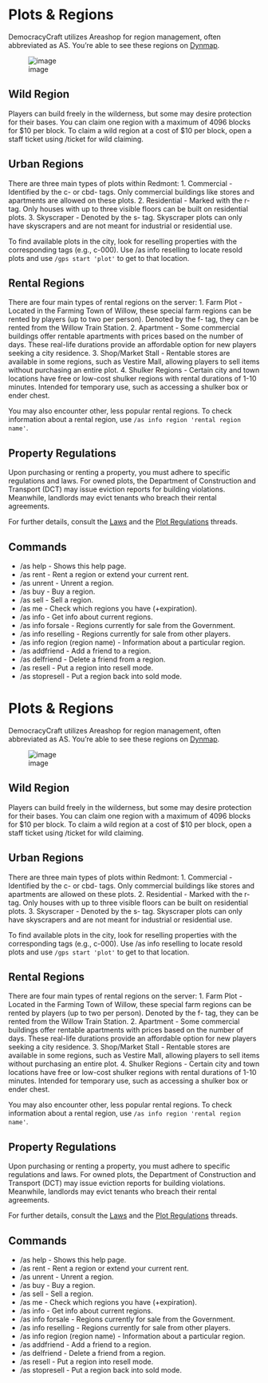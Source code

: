 <span id="plots-regions"></span>
= Plots &amp; Regions =

DemocracyCraft utilizes Areashop for region management, often abbreviated as AS. You’re able to see these regions on [https://map.democracycraft.net/#Reveille;flat;2742,64,4152;6 Dynmap].

<div class="figure">

[[File:https://i.imgur.com/9HypTUS.png|image]]

</div>
<span id="wild-region"></span>
== Wild Region ==

Players can build freely in the wilderness, but some may desire protection for their bases. You can claim one region with a maximum of 4096 blocks for $10 per block. To claim a wild region at a cost of $10 per block, open a staff ticket using /ticket for wild claiming.

<span id="urban-regions"></span>
== Urban Regions ==

There are three main types of plots within Redmont: 1. Commercial - Identified by the c- or cbd- tags. Only commercial buildings like stores and apartments are allowed on these plots. 2. Residential - Marked with the r- tag. Only houses with up to three visible floors can be built on residential plots. 3. Skyscraper - Denoted by the s- tag. Skyscraper plots can only have skyscrapers and are not meant for industrial or residential use.

To find available plots in the city, look for reselling properties with the corresponding tags (e.g., c-000). Use /as info reselling to locate resold plots and use <code>/gps start 'plot'</code> to get to that location.

<span id="rental-regions"></span>
== Rental Regions ==

There are four main types of rental regions on the server: 1. Farm Plot - Located in the Farming Town of Willow, these special farm regions can be rented by players (up to two per person). Denoted by the f- tag, they can be rented from the Willow Train Station. 2. Apartment - Some commercial buildings offer rentable apartments with prices based on the number of days. These real-life durations provide an affordable option for new players seeking a city residence. 3. Shop/Market Stall - Rentable stores are available in some regions, such as Vestire Mall, allowing players to sell items without purchasing an entire plot. 4. Shulker Regions - Certain city and town locations have free or low-cost shulker regions with rental durations of 1-10 minutes. Intended for temporary use, such as accessing a shulker box or ender chest.

You may also encounter other, less popular rental regions. To check information about a rental region, use <code>/as info region 'rental region name'</code>.

<span id="property-regulations"></span>
== Property Regulations ==

Upon purchasing or renting a property, you must adhere to specific regulations and laws. For owned plots, the Department of Construction and Transport (DCT) may issue eviction reports for building violations. Meanwhile, landlords may evict tenants who breach their rental agreements.

For further details, consult the [https://www.democracycraft.net/threads/rules-laws.5/ Laws] and the [https://www.democracycraft.net/threads/plot-regulations.17/ Plot Regulations] threads.

<span id="commands"></span>
== Commands ==

* /as help - Shows this help page.
* /as rent - Rent a region or extend your current rent.
* /as unrent - Unrent a region.
* /as buy - Buy a region.
* /as sell - Sell a region.
* /as me - Check which regions you have (+expiration).
* /as info - Get info about current regions.
* /as info forsale - Regions currently for sale from the Government.
* /as info reselling - Regions currently for sale from other players.
* /as info region (region name) - Information about a particular region.
* /as addfriend - Add a friend to a region.
* /as delfriend - Delete a friend from a region.
* /as resell - Put a region into resell mode.
* /as stopresell - Put a region back into sold mode.

<span id="plots-regions-1"></span>
= Plots &amp; Regions =

DemocracyCraft utilizes Areashop for region management, often abbreviated as AS. You’re able to see these regions on [https://map.democracycraft.net/#Reveille;flat;2742,64,4152;6 Dynmap].

<div class="figure">

[[File:https://i.imgur.com/9HypTUS.png|image]]

</div>
<span id="wild-region-1"></span>
== Wild Region ==

Players can build freely in the wilderness, but some may desire protection for their bases. You can claim one region with a maximum of 4096 blocks for $10 per block. To claim a wild region at a cost of $10 per block, open a staff ticket using /ticket for wild claiming.

<span id="urban-regions-1"></span>
== Urban Regions ==

There are three main types of plots within Redmont: 1. Commercial - Identified by the c- or cbd- tags. Only commercial buildings like stores and apartments are allowed on these plots. 2. Residential - Marked with the r- tag. Only houses with up to three visible floors can be built on residential plots. 3. Skyscraper - Denoted by the s- tag. Skyscraper plots can only have skyscrapers and are not meant for industrial or residential use.

To find available plots in the city, look for reselling properties with the corresponding tags (e.g., c-000). Use /as info reselling to locate resold plots and use <code>/gps start 'plot'</code> to get to that location.

<span id="rental-regions-1"></span>
== Rental Regions ==

There are four main types of rental regions on the server: 1. Farm Plot - Located in the Farming Town of Willow, these special farm regions can be rented by players (up to two per person). Denoted by the f- tag, they can be rented from the Willow Train Station. 2. Apartment - Some commercial buildings offer rentable apartments with prices based on the number of days. These real-life durations provide an affordable option for new players seeking a city residence. 3. Shop/Market Stall - Rentable stores are available in some regions, such as Vestire Mall, allowing players to sell items without purchasing an entire plot. 4. Shulker Regions - Certain city and town locations have free or low-cost shulker regions with rental durations of 1-10 minutes. Intended for temporary use, such as accessing a shulker box or ender chest.

You may also encounter other, less popular rental regions. To check information about a rental region, use <code>/as info region 'rental region name'</code>.

<span id="property-regulations-1"></span>
== Property Regulations ==

Upon purchasing or renting a property, you must adhere to specific regulations and laws. For owned plots, the Department of Construction and Transport (DCT) may issue eviction reports for building violations. Meanwhile, landlords may evict tenants who breach their rental agreements.

For further details, consult the [https://www.democracycraft.net/threads/rules-laws.5/ Laws] and the [https://www.democracycraft.net/threads/plot-regulations.17/ Plot Regulations] threads.

<span id="commands-1"></span>
== Commands ==

* /as help - Shows this help page.
* /as rent - Rent a region or extend your current rent.
* /as unrent - Unrent a region.
* /as buy - Buy a region.
* /as sell - Sell a region.
* /as me - Check which regions you have (+expiration).
* /as info - Get info about current regions.
* /as info forsale - Regions currently for sale from the Government.
* /as info reselling - Regions currently for sale from other players.
* /as info region (region name) - Information about a particular region.
* /as addfriend - Add a friend to a region.
* /as delfriend - Delete a friend from a region.
* /as resell - Put a region into resell mode.
* /as stopresell - Put a region back into sold mode.
